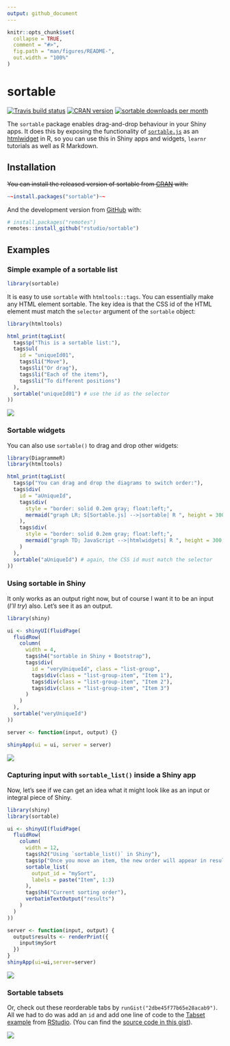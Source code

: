 ```yaml
---
output: github_document
---
```


<!-- README.md is generated from README.Rmd. Please edit that file -->

```r
knitr::opts_chunk$set(
  collapse = TRUE,
  comment = "#>",
  fig.path = "man/figures/README-",
  out.width = "100%"
)
```

# sortable

<!-- badges: start -->
[![Travis build status](https://travis-ci.org/rstudio/sortable.svg?branch=master)](https://travis-ci.org/rstudio/sortable)
[![CRAN version](http://www.r-pkg.org/badges/version/sortable)](https://cran.r-project.org/package=sortable)
[![sortable downloads per month](http://cranlogs.r-pkg.org/badges/sortable)](http://www.rpackages.io/package/sortable)
<!-- badges: end -->

The `sortable` package enables drag-and-drop behaviour in your Shiny apps.  It does this by exposing the functionality of [`sortable.js`](https://sortablejs.github.io/Sortable/) as an [htmlwidget](https://htmlwidgets.org) in R, so you can use this in Shiny apps and widgets, `learnr` tutorials as well as R Markdown.



## Installation

~~You can install the released version of sortable from [CRAN](https://CRAN.R-project.org) with:~~

```r
~~install.packages("sortable")~~
```

And the development version from [GitHub](https://github.com/rstudio/sortable) with:

```r
# install.packages("remotes")
remotes::install_github("rstudio/sortable")
```

## Examples

### Simple example of a sortable list

```r
library(sortable)
```

It is easy to use `sortable` with `htmltools::tags`.  You can essentially make any HTML element sortable. The key idea is that the CSS id of the HTML element must match the `selector` argument of the `sortable` object:

```r
library(htmltools)

html_print(tagList(
  tags$p("This is a sortable list:"),
  tags$ul(
    id = "uniqueId01",
    tags$li("Move"),
    tags$li("Or drag"),
    tags$li("Each of the items"),
    tags$li("To different positions")
  ),
  sortable("uniqueId01") # use the id as the selector
))
```

![](inst/images/simple_sortable_list.gif)



### Sortable widgets

You can also use `sortable()` to drag and drop other widgets:

```r
library(DiagrammeR)
library(htmltools)

html_print(tagList(
  tags$p("You can drag and drop the diagrams to switch order:"),
  tags$div(
    id = "aUniqueId",
    tags$div(
      style = "border: solid 0.2em gray; float:left;",
      mermaid("graph LR; S[Sortable.js] -->|sortable| R ", height = 300, width = 300)
    ),
    tags$div(
      style = "border: solid 0.2em gray; float:left;",
      mermaid("graph TD; JavaScript -->|htmlwidgets| R ", height = 300, width = 200)
    )
  ),
  sortable("aUniqueId") # again, the CSS id must match the selector
))
```


### Using sortable in Shiny

It only works as an output right now, but of course I want it to be an input (*I'll try*) also.  Let's see it as an output.

```r
library(shiny)

ui <- shinyUI(fluidPage(
  fluidRow(
    column(
      width = 4,
      tags$h4("sortable in Shiny + Bootstrap"),
      tags$div(
        id = "veryUniqueId", class = "list-group",
        tags$div(class = "list-group-item", "Item 1"),
        tags$div(class = "list-group-item", "Item 2"),
        tags$div(class = "list-group-item", "Item 3")
      )
    )
  ),
  sortable("veryUniqueId")
))

server <- function(input, output) {}

shinyApp(ui = ui, server = server)
```


![](inst/images/simple_sortable_shiny.gif)

### Capturing input with `sortable_list()` inside a Shiny app

Now, let's see if we can get an idea what it might look like as an input or integral piece of Shiny.

```r
library(shiny)
library(sortable)

ui <- shinyUI(fluidPage(
  fluidRow(
    column(
      width = 12,
      tags$h2("Using `sortable_list()` in Shiny"),
      tags$p("Once you move an item, the new order will appear in results"),
      sortable_list(
        output_id = "mySort",
        labels = paste("Item", 1:3)
      ),
      tags$h4("Current sorting order"),
      verbatimTextOutput("results")
    )
  )
))

server <- function(input, output) {
  output$results <- renderPrint({
    input$mySort
  })
}
shinyApp(ui=ui,server=server)
```

![](inst/images/sortable_list_shiny.gif)

### Sortable tabsets

Or, check out these reorderable tabs by `runGist("2dbe45f77b65e28acab9")`.  All we had to do was add an `id` and add one line of code to the [Tabset example](https://github.com/rstudio/shiny-examples/tree/master/006-tabsets) from [RStudio](https://rstudio.com).  (You can find the [source code in this gist](https://gist.github.com/timelyportfolio/2dbe45f77b65e28acab9)).

<img src="inst/images/sortable_tabs.gif"/>
